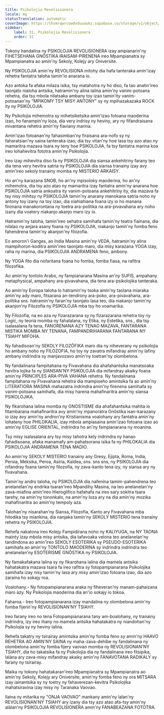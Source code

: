 ```yaml
---
title: Psikolojia Revolisionera
locale: mg
statusTranslation: automatic
coverImage: https://lhvmrqwrcowdvduuaukz.supabase.co/storage/v1/object/public/strapi-uploads/small_cover-educacion-fundamental.webp-2d51a7828a2b1309555be27f7e2a61a0.webp
sidebar:
    label: 31. Psikolojia Revolisionera
    order: 31
---
```

Tokony handalina ny PSIKOLOJIA REVOLISIONERA izay ampianarin'ny FIHETSEHANA GNÔSTIKA IRAISAM-PIRENENA ireo Mpampianatra sy Mpampianatra ao amin'ny Sekoly, Kolejy ary Oniversite.

Ny PSIKOLOJIA amin'ny REVOLISIONA mitohy dia hafa tanteraka amin'izay rehetra fantatra taloha tamin'io anarana io.

Azo antoka fa afaka milaza isika, tsy matahotra ny ho diso, fa tao anatin'ireo taonjato nialoha antsika, hatramin'ny alina lalina amin'ny vanim-potoana rehetra, dia tsy mbola nilatsaka ambany toy izao tamin'ity vanim-potoanan'ny "MPIKOMY TSY MISY ANTONY" sy ny mpihazakazaka ROCK ity ny PSIKOLOJIA.

Ny Psikolojia mihemotra sy mihetsiketsika amin'izao fotoana maoderina izao, ho fanampin'ny loza, dia very indrisy ny heviny, ary ny fifandraisana mivantana rehetra amin'ny fiaviany marina.

Amin'izao fotoanan'ny fahasimban'ny firaisana ara-nofo sy ny faharatsian'ny saina tanteraka izao, dia tsy vitan'ny hoe lasa tsy azo atao ny mamaritra mazava tsara ny teny hoe PSIKOLOJIA, fa tsy fantatra marina koa ireo lohahevitra fototra amin'ny Psikolojia.

Ireo izay mihevitra diso fa ny PSIKOLOJIA dia siansa ankehitriny farany teo dia tena very hevitra satria ny PSIKOLOJIA dia siansa tranainy izay avy amin'ireo sekoly tranainy momba ny MISTERIO ARKAISY.

Ho an'ny karazana SNOB, ho an'ny mpisoloky maoderina, ho an'ny mihemotra, dia tsy azo atao ny mamaritra izay fantatra amin'ny anarana hoe PSIKOLOJIA satria ankoatra ity vanim-potoana ankehitriny ity, dia mazava fa tsy nisy mihitsy ny PSIKOLOJIA tamin'ny anarany manokana satria noho ny antony toy izany na toy izao, dia niahiahiana foana izy io ho manana fironana manakorontana ny toetra ara-politika na ara-pivavahana ary noho izany dia voatery niakanjo akanjo maro izy io.

Hatramin'ny taloha, tamin'ireo sehatra samihafa tamin'ny teatra fiainana, dia nilalao ny anjara asany foana ny PSIKOLOJIA, niakanjo tamin'ny fomba feno fahendrena tamin'ny akanjon'ny filozofia.

Eo amoron'i Ganges, ao India Masina amin'ny VEDA, hatramin'ny alina mampihoron-koditra amin'ireo taonjato maro, dia misy karazana YOGA izay, raha ny marina, dia PSIKOLOJIA ANDRAMENA feno, ambony.

Ny YOGA fito dia nofaritana foana ho fomba, fomba fiasa, na rafitra filozofika.

Ao amin'ny tontolo Arabo, ny fampianarana Masina an'ny SUFIS, ampahany metaphysical, ampahany ara-pivavahana, dia tena ara-psikolojika tanteraka.

Ao amin'ny Eoropa taloha lo hatramin'ny tsoka amin'ny taolana miaraka amin'ny ady maro, fitsarana an-tendrony ara-poko, ara-pivavahana, ara-politika sns. hatramin'ny faran'ny taonjato lasa teo, dia niakanjo tamin'ny akanjon'ny Filozofia ny PSIKOLOJIA mba tsy ho voamarika.

Ny Filozofia, na eo aza ny fizarazarana sy ny fizarazarana rehetra toy ny Logic, ny teoria momba ny fahalalana, ny Etika, ny Estetika, sns., dia tsy isalasalana fa tena, FANORENANA AZY TENAO MAZAVA, FANTARANA MISTIKA MOMBA NY TENANA, FAMPANDRIHARANA FANTARANA NY TSIAHY MIFOHA.

Ny fahadisoan'ny SEKOLY FILOZÔFIKA maro dia ny niheverany ny psikolojia ho ambany noho ny FILOZOFIA, ho toy ny zavatra mifandray amin'ny lafiny ambany indrindra sy manjavozavo amin'ny toetran'ny olombelona.

Ny fandalinana fampitahana ny Fivavahana dia ahafahantsika manatsoaka hevitra lojika fa ny SIANSAN'NY PSIKOLOJIA dia mifandray akaiky foana amin'ny PRINCIPLES ARA-PIVA VAHANA rehetra. Ny fandalinana fampitahana ny Fivavahana rehetra dia mampiseho amintsika fa ao amin'ny LITERATIORA MASINA mahazatra indrindra amin'ny firenena samihafa sy vanim-potoana samihafa, dia misy harena mahafinaritra amin'ny siansa PSIKOLOJIKA.

Ny fikarohana lalina momba ny GNOSTISME dia ahafahantsika mahita io fitambarana mahafinaritra avy amin'ny mpanoratra Gnôstika isan-karazany io izay avy amin'ny andron'ny Kristianisma voalohany ary fantatra amin'ny lohateny hoe PHILOKALIA, izay mbola ampiasaina amin'izao fotoana izao ao amin'ny EGLISE ORIENTAL, indrindra ho an'ny fampianarana ny moanina.

Tsy misy isalasalana ary tsy misy tahotra kely indrindra ny hanao fahadisoana, afaka manamafy am-pahatsorana isika fa ny PHILOKALIA dia PSIKOLOJIA ANDRAMENA TENA MADIO.

Ao amin'ny SEKOLY MISTERIO tranainy any Gresy, Ejipta, Roma, India, Persia, Meksika, Peroa, Asiria, Kaldea, sns. sns sns, ny PSIKOLOJIA dia nifandray foana tamin'ny filozofia, ny zava-kanto tena izy, ny siansa ary ny fivavahana.

Tamin'ny andro taloha, ny PSIKOLOJIA dia nafenina tamim-pahendrena teo anelanelan'ny endrika tsaran'ireo Mpandihy Masina, na teo anelanelan'ny zava-miafina amin'ireo Hieroglifico hafahafa na ireo sary sokitra tsara tarehy, na amin'ny tononkalo, na amin'ny loza ary na dia amin'ny mozika mahafinaritra ao amin'ny tempoly aza.

Talohan'ny nisarahan'ny Siansa, Filozofia, Kanto ary Fivavahana mba hitodika tsy miankina, dia nanjaka tamin'ny SEKOLY MISTERIO tena tranainy rehetra ny PSIKOLOJIA.

Rehefa nakatona ireo Kolejy Fampidirana noho ny KALIYUGA, na NY TAONA mainty izay mbola misy antsika, dia tafavoaka velona teo anelanelan'ny tandindona ao amin'ireo SEKOLY ESOTERIKA sy PSEUDO-ESOTERIKA samihafa ao amin'ny TONTOLO MAODERINA sy indrindra indrindra teo anelanelan'ny ESOTERISME GNÔSTIKA ny PSIKOLOJIA.

Ny famakafakana lalina sy ny fikarohana lalina dia mamela antsika hahatakatra mazava tsara fa ireo rafitra sy fotopampianarana Psikolojika samihafa izay nisy tamin'ny lasa ary misy amin'izao fotoana izao, dia azo zaraina ho sokajy roa.

Voalohany.- Ny fotopampianarana araka ny fiheveran'ny manam-pahaizana maro azy. Ny Psikolojia maoderina dia an'io sokajy io tokoa.

Faharoa.- Ireo fotopampianarana izay mandalina ny olombelona amin'ny fomba fijerin'ny REVOLISIONAN'NY TSIAHY.

Ireo farany ireo no tena Fotopampianarana tany am-boalohany, ny tranainy indrindra, izy ireo ihany no mamela antsika hahatakatra ny niandohan'ny Psikolojia sy ny heviny lalina.

Rehefa takatry ny tsirairay amintsika amin'ny fomba feno sy amin'ny HAAVO REHETRA AO AMIN'NY SAINA ny maha-zava-dehibe ny fandalinana ny olombelona amin'ny fomba fijery vaovao momba ny REVOLISIONAN'NY TSIAHY, dia ho takatsika fa ny Psikolojia dia ny fandalinana ireo fitsipika, lalàna ary zava-misy mifandray akaiky amin'ny FANAVOTANA RADIKALY sy farany ny tsirairay.

Maika ny tokony hahatakaran'ireo Mpampianatra sy Mpampianatra ao amin'ny Sekoly, Kolejy ary Oniversite, amin'ny fomba feno ny ora MITSARA izay iainantsika sy ny toetry ny fahaverezan-kevitra Psikolojika mahatsiravina izay misy ny Taranaka Vaovao.

Ilaina ny mitarika ny "ONJA VAOVAO" mankany amin'ny lalan'ny REVOLISIONAN'NY TSIAHY ary izany dia tsy azo atao afa-tsy amin'ny alàlan'ny PSIKOLOJIA REVOLISIONERA amin'ny FANABEAZANA FOTOTRA.

